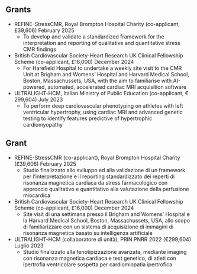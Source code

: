 ::: {.content-visible when-profile="english"}
# Grants
- REFINE-StressCMR, Royal Brompton Hospital Charity (co-applicant, £39,606) \hfill February 2025
    - To develop and validate a standardized framework for the interpretation and reporting of qualitative and quantitative stress CMR findings
- British Cardiovascular Society-Heart Research UK Clinical Fellowship Scheme (co-applicant, £16,000) \hfill December 2024
    - For Harefield Hospital to undertake a weekly site visit to the CMR Unit at Brigham and Womens' Hospital and Harvard Medical School, Boston, Massachussets, USA, with the aim to familiarise with AI-powered, automated, accelerated cardiac MRI acquisition software
- ULTRALIGHT-HCM, Italian Ministry of Public Education (co-applicant, € 299,604) \hfill July 2023
    - To perform deep cardiovascular phenotyping on athletes with left ventricular hypertrophy, using cardiac MRI and advanced genetic testing to identify features predictive of hypertrophic cardiomyopathy
:::

::: {.content-visible when-profile="italian"}
# Grant
- REFINE-StressCMR (co-applicant), Royal Brompton Hospital Charity (£39,606) \hfill February 2025
    - Studio finalizzato allo sviluppo ed alla validazione di un framework per l'interpretazione e il reporting standardizzato dei reperti di risonanza magnetica cardiaca da stress farmacologico con approccio qualitativo e quantitativo alla valutazione della perfusione miocardica
- British Cardiovascular Society-Heart Research UK Clinical Fellowship Scheme (co-applicant, £16,000) \hfill December 2024
    - Site visit di una settimana presso il Brigham and Womens' Hospital e la Harvard Medical School, Boston, Massachussets, USA, allo scopo di familiarizzare con un sistema di acquisizione di immagini di risonanza magnetica basato su intelligenza artificiale 
-  ULTRALIGHT-HCM (collaboratore di unità), PRIN PNRR 2022 (€299,604) \hfill Luglio 2023
    - Studio finalizzato alla fenotipizzazione avanzata, mediante imaging con risonanza magnetica cardiaca e test genetico, di atleti con ipertrofia ventricolare sospetta per cardiomiopatia ipertrofica  
:::
